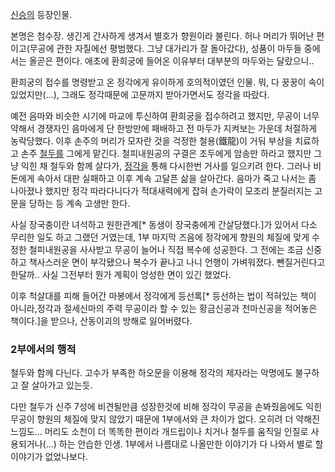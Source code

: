 [[신승]]의 등장인물.

본명은 첨수장. 생긴게 간사하게 생겨서 별호가 향원이라 불린다. 허나 머리가 뛰어난 편이고(무공에 관한 자질에선 평범했다. 그냥 대가리가 잘 돌아갔다), 성품이 마두들 중에서는 올곧은 편이다. 애초에 환희궁에 들어온 이유부터 대부분의 마두와는 달랐으니..

환희궁의 접수를 명령받고 온 정각에게 유이하게 호의적이였던 인물. 뭐, 다 꿍꿍이 속이 있었지만(...), 그래도 정각때문에 고문까지 받아가면서도 정각을 따랐다.

예전 음마와 비슷한 시기에 마교에 투신하여 환희궁을 접수하려고 했지만, 무공이 너무 약해서 경쟁자인 음마에게 단 한방만에 패배하고 전 마두가 지켜보는 가운데 처절하게 농락당했다. 이후 손주의 머리가 모자란 것을 걱정한 철용(鐵龍)이 거둬 부상을 치료하고 손주 [[철두]]를 그에게 맡긴다. 철피내원공의 구결은 조두에게 암송만 하라고 했지만 그냥 익힌 채 철두와 함께 살다가, [[정각]]을 통해 다시한번 거사를 일으키려 한다. 그러나 비돈에게 속아서 대판 실패하고 이후 계속 고달픈 삶을 살아간다. 음마가 죽고 나서는 좀 나아졌나 했지만 정각 따라다니다가 적대새력에게 잡혀 손가락이 모조리 분질러지는 고문을 당하는 등 계속 고생만 한다.

사실 장국충이란 녀석하고 원한관계[* 동생이 장국충에게 간살당했다.]가 있어서 다소 무리한 일도 하고 그랬던 거였는데, 1부 마지막 즈음에 정각에게 향원의 체질에 맞게 수정한 철피내원공을 사사받고 무공이 늘어나 직접 복수에 성공한다. 그 전에는 조금 신중하고 책사스러운 면이 부각됐으나 복수가 끝나고 나니 언행이 가벼워졌다. 뺀질거린다고 한달까.. 사실 그전부터 뭔가 계획이 엉성한 면이 있긴 했었다.

이후 척살대를 피해 들어간 마봉에서 정각에게 등선록[* 등선하는 법이 적혀있는 책이 아니라,정각과 절세신마의 주력 무공이라 할 수 있는 황금신공과 천마신공을 적어놓은 책이다.]을 받으나, 산동이괴의 방해로 잃어버렸다.


=== 2부에서의 행적 ===

철두와 함께 다닌다. 고수가 부족한 하오문을 이용해 정각의 제자라는 악명에도 불구하고 잘 살아가고 있는듯.

다만 철두가 신주 7성에 비견될만큼 성장한것에 비해 정각이 무공을 손봐줬음에도 익힌 무공이 향원의 체질에 맞지 않았기 때문에 1부에서와 큰 차이가 없다. 오히려 더 약해진 느낌도... 머리도 소천이 더 똑똑한 편이라 개드립이나 치거나 철두를 움직일 인질로 사용되거나(...) 하는 안습한 인생. 1부에서 나름대로 나올만한 이야기가 다 나와서 별로 할 이야기가 없었나보다.
